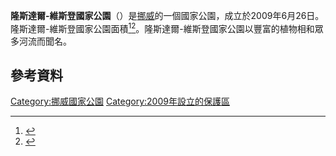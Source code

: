 {{Infobox Protected area 
| name            = Lomsdal–Visten National Park
| iucn_category   = II
| photo           = 
| photo_width     = 
| map             = Lomsdalen.jpg
| map_caption     =
| location        = 
| nearest_city    = 
| coords          = {{coord|65.48333|13.000|display=title,inline}}
| area            = {{convert|1102|km2|abbr=on}}
| established     = 2009年6月26日
| visitation_num  = 
| visitation_year = 
| governing_body  = 
}}

'''隆斯達爾-維斯登國家公園'''（{{lang-no|Lomsdal–Visten  nasjonalpark}}）是[[挪威|挪威]]的一個國家公園，成立於2009年6月26日。隆斯達爾-維斯登國家公園面積{{convert|1102|km2}}<ref name=lov>{{cite journal |url=http://www.lovdata.no/cgi-wift/wiftldles?doc=/app/gratis/www/docroot/ltavd2/filer/lf-20090529-0553.html  |title=Forskrift om Lomsdal-Visten nasjonalpark/Njaarken vaarjelimmiedajve, Brønnøy, Vevelstad, Vefsn og Grane kommuner, Nordland  |year=2009 |journal=[[Norsk_Lovtidend|Norsk Lovtidend]] |language=Norwegian | accessdate=23 August 2011 }}</ref><ref name=snl>{{cite encyclopedia |url=http://snl.no/Lomsdal-Visten_nasjonalpark |title=Lomsdal–Visten nasjonalpark |first=Svein |last=Askheim |encyclopedia=[[Store_norske_leksikon|Store norske leksikon]] |publisher=Kunnskapsforlaget |location=Oslo |language=Norwegian | accessdate=23 August 2011 }}</ref>。隆斯達爾-維斯登國家公園以豐富的植物相和眾多河流而聞名。

==參考資料==
{{Reflist}}

[[Category:挪威國家公園|Category:挪威國家公園]]
[[Category:2009年設立的保護區|Category:2009年設立的保護區]]
{{挪威小作品}}
